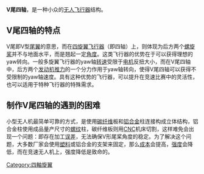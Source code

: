 {{多個問題|
{{Orphan|time=2017-02-28T15:32:49+00:00}}
{{Unreferenced|time=2017-02-28T15:32:49+00:00}}
}}
'''V尾四轴'''，是一种小众的[[无人飞行器|无人飞行器]]结构。

== V尾四轴的特点 ==
V尾即V型[[尾翼|尾翼]]的意思，而在[[四旋翼飞行器|四旋翼飞行器]]（即四轴）上，则体现为后方两个[[螺旋桨|螺旋桨]]并不与地面水平，而是翘起一定[[角度|角度]]。这类飞行器的优势在于可以获得理想的yaw转向。一般多旋翼飞行器的yaw轴[[转速|转速]]受限于[[电机|电机]]反扭大小，而在V尾四轴中，后方两个[[发动机|发动机]][[推力|推力]]的一个分力作用于yaw轴转向，使得V尾四轴可以获得不受限制的yaw轴速度。具有这种优势的飞行器，可以提升在竞速比赛中的灵活性，也可以适用于特种飞行器的特殊需求。

== 制作V尾四轴的遇到的困难 ==
小型无人机最简单可靠的方式，是使用[[碳纤维|碳纤维]]板和[[铝合金|铝合金]]柱连接构成立体结构，铝合金柱使用成品量产尺寸的[[螺纹|螺纹]]柱，碳纤维板则用[[CNC|CNC]]机床切割，这样难免会出现一个问题：即存在加工[[误差|误差]]，无法确保V形尾桨角度的稳定。为了解决这个问题，大多数厂家会使用[[塑料|塑料]]或铝合金的支架来固定，那么[[成本|成本]]会提高，[[强度|强度]]会降低，而在竞速无人机上，强度降低是致命的。

[[Category:四軸旋翼|Category:四軸旋翼]]